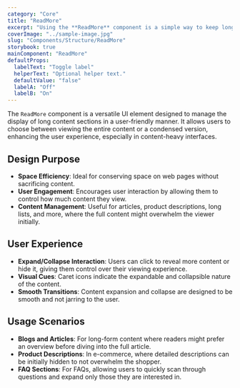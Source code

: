 ```yaml
---
category: "Core"
title: "ReadMore"
excerpt: "Using the **ReadMore** component is a simple way to keep longer content from cluttering up your page, giving you more control over how much content is displayed to visitors."
coverImage: "../sample-image.jpg"
slug: "Components/Structure/ReadMore"
storybook: true
mainComponent: "ReadMore"
defaultProps:
  labelText: "Toggle label"
  helperText: "Optional helper text."
  defaultValue: "false"
  labelA: "Off"
  labelB: "On"
---
```


The `ReadMore` component is a versatile UI element designed to manage the display of long content sections in a user-friendly manner. It allows users to choose between viewing the entire content or a condensed version, enhancing the user experience, especially in content-heavy interfaces.

## Design Purpose

- **Space Efficiency**: Ideal for conserving space on web pages without sacrificing content.
- **User Engagement**: Encourages user interaction by allowing them to control how much content they view.
- **Content Management**: Useful for articles, product descriptions, long lists, and more, where the full content might overwhelm the viewer initially.

## User Experience

- **Expand/Collapse Interaction**: Users can click to reveal more content or hide it, giving them control over their viewing experience.
- **Visual Cues**: Caret icons indicate the expandable and collapsible nature of the content.
- **Smooth Transitions**: Content expansion and collapse are designed to be smooth and not jarring to the user.

## Usage Scenarios

- **Blogs and Articles**: For long-form content where readers might prefer an overview before diving into the full article.
- **Product Descriptions**: In e-commerce, where detailed descriptions can be initially hidden to not overwhelm the shopper.
- **FAQ Sections**: For FAQs, allowing users to quickly scan through questions and expand only those they are interested in.
